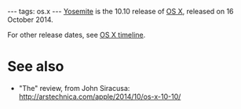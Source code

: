 ---
tags: os.x
---
[[Yosemite]] is the 10.10 release of [[OS X]], released on 16 October 2014.

For other release dates, see [[OS X timeline]].

= See also =

* "The" review, from John Siracusa: http://arstechnica.com/apple/2014/10/os-x-10-10/
